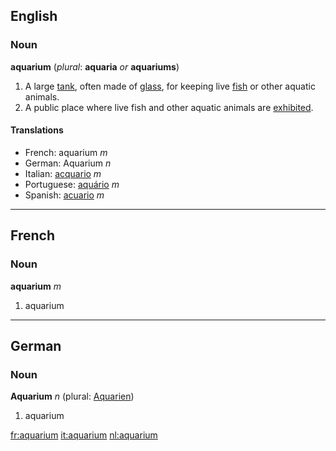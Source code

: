 ==English==
===Noun===
'''aquarium''' (''plural'': '''aquaria''' ''or'' '''aquariums''')

#A large [[tank]], often made of [[glass]], for keeping live [[fish]] or other aquatic animals.
#A public place where live fish and other aquatic animals are [[exhibit]]ed.

====Translations====
*French: aquarium ''m''
*German: Aquarium ''n''
*Italian: [[acquario]] ''m''
*Portuguese: [[aquário]] ''m''
*Spanish: [[acuario]] ''m''

----
==French==
===Noun===
'''aquarium''' ''m''

#aquarium

----
==German==
===Noun===
'''Aquarium''' ''n'' (plural: [[Aquarien]])

#aquarium

[[fr:aquarium]]
[[it:aquarium]]
[[nl:aquarium]]